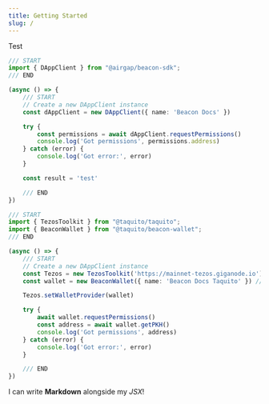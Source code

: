 ```yaml
---
title: Getting Started
slug: /
---
```



Test

<RunnableCode beacon={examples} taquito="test">

<!-- embedme ../examples/request-permissions-beacon.ts -->

```ts
/// START
import { DAppClient } from "@airgap/beacon-sdk";
/// END

(async () => {
    /// START
    // Create a new DAppClient instance
    const dAppClient = new DAppClient({ name: 'Beacon Docs' })

    try {
        const permissions = await dAppClient.requestPermissions()
        console.log('Got permissions', permissions.address)
    } catch (error) {
        console.log('Got error:', error)
    }

    const result = 'test'

    /// END
})
```

<!-- embedme ../examples/request-permissions-taquito.ts -->

```ts
/// START
import { TezosToolkit } from "@taquito/taquito";
import { BeaconWallet } from "@taquito/beacon-wallet";
/// END

(async () => {
    /// START
    // Create a new DAppClient instance
    const Tezos = new TezosToolkit('https://mainnet-tezos.giganode.io')
    const wallet = new BeaconWallet({ name: 'Beacon Docs Taquito' }) // Takes the same arguments as the DAppClient constructor

    Tezos.setWalletProvider(wallet)

    try {
        await wallet.requestPermissions()
        const address = await wallet.getPKH()
        console.log('Got permissions', address)
    } catch (error) {
        console.log('Got error:', error)
    }

    /// END
})
```

</RunnableCode>

I can write **Markdown** alongside my _JSX_!
